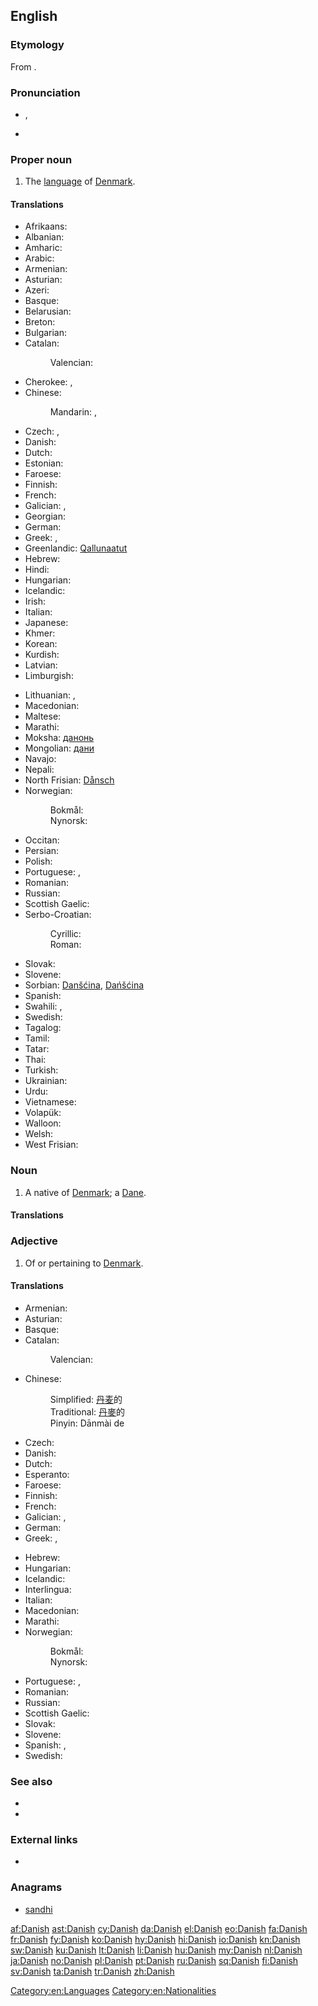 {{also|danish}}
==English==
{{interwiktionary|code=da}}
===Etymology===
From {{etyl|ang}} {{term|Denisc||people of Denmark|lang=ang}}.

===Pronunciation===
* {{IPA|/ˈdeɪnɪʃ/}}, {{X-SAMPA|/"deInIS/}}
* {{audio|en-uk-Danish.ogg|Audio (UK)}}

===Proper noun===
{{wikipedia}}
{{en-proper noun}}

# The [[language]] of [[Denmark]].

====Translations====
{{trans-top|language}}
* Afrikaans: {{t+|af|Deens}}
* Albanian: {{t-|sq|Danisht}}
* Amharic: {{t-|am|ዴኒሽ}}
* Arabic: {{t-|ar|دانماركية|f|tr=danmarkíyya}}
* Armenian: {{t+|hy|դանիերեն|tr=danieren}}
* Asturian: {{t+|ast|danés|m}}
* Azeri: {{t-|az|Данимарка}}
* Basque: {{t+|eu|daniera}}
* Belarusian: {{t-|be|дацкая}}
* Breton: {{t-|br|Daneg}}
* Bulgarian: {{t-|bg|датски}}
* Catalan: {{t+|ca|danès|m}}
*: Valencian: {{t-|ca|danés|m}}
* Cherokee: {{t-|chr|ᏓᏂᏍ}}, {{t-|chr|ᏕᏂᏏ|tr=Denisi|sc=Cher}}
* Chinese:
*: Mandarin: {{t-|cmn|丹麥語|sc=Hani}}, {{t-|cmn|丹麦语|tr=Dānmàiyǔ|sc=Hani}}
* Czech: {{t+|cs|dánština|f}}, {{t-|cs|dánský jazyk|m}}
* Danish: {{t+|da|dansk}}
* Dutch: {{t+|nl|Deens}}
* Estonian: {{t-|et|taani}}
* Faroese: {{t+|fo|danskt|n}}
* Finnish: {{t+|fi|tanska}}
* French: {{t+|fr|danois|m}}
* Galician: {{t+|gl|dinamarqués|m}}, {{t+|gl|danés|m}}
* Georgian: {{t-|ka|დანიური|tr=daniuri}}
* German: {{t+|de|Dänisch|n}}
* Greek: {{t+|el|δανέζικα|n|p|tr=danézika}}, {{t+|el|δανικά|n|p|tr=daniká}}
* Greenlandic: [[Qallunaatut]]
* Hebrew: {{t-|he|דנית|tr=denít|f}}
* Hindi: {{t-|hi|डेनिश}}
* Hungarian: {{t+|hu|dán}}
* Icelandic: {{t+|is|danska|f}}
* Irish: {{t-|ga|Danmhairgis}}
* Italian: {{t+|it|danese|m}}
* Japanese: {{t+|ja|デンマーク語|tr=Denmākugo}}
* Khmer: {{t-|km|ដាណឺម៉ាក|sc=Khmr}}
* Korean: {{t+|ko|덴마크어|tr=Denmakeu-eo}}
* Kurdish: {{t-|ku|Danîmarkî}}
* Latvian: {{t-|lv|Dāņu}}
* Limburgish: {{t+|li|Dieënsj|n}}
{{trans-mid}}
* Lithuanian: {{t-|lt|Danų}}, {{t-|lt|Daniškai}}
* Macedonian: {{t-|mk|дански|m|tr=dánski}}
* Maltese: {{t-|mt|daniż}}
* Marathi: {{t-|mr|डेनिश|f|tr=ḍeniśa|sc=Deva}}
* Moksha: [[данонь]]
* Mongolian: [[дани]]
* Navajo: {{tø|nv|Déinish Dineʼé bizaad}}
* Nepali: {{t-|ne|ड्यानिश}}
* North Frisian: [[Dånsch]]
* Norwegian:
*: Bokmål: {{t+|nb|dansk|m}}
*: Nynorsk: {{t+|nn|dansk|m}}
* Occitan: {{t-|oc|danès|m}}
* Persian: {{t+|fa|دانمارکی|tr=danmarki}}
* Polish: {{t+|pl|duński}}
* Portuguese: {{t+|pt|dinamarquês|m}}, {{t-|pt|danês|m}}
* Romanian: {{t+|ro|daneză|f}}
* Russian: {{t+|ru|датский|tr=dátskij}}
* Scottish Gaelic: {{t-|gd|Danmhairgis|f}}
* Serbo-Croatian:
*: Cyrillic: {{t-|sh|дански|m}}
*: Roman: {{t-|sh|danski|m}}
* Slovak: {{t+|sk|dánčina|f}}
* Slovene: {{t+|sl|danščina|alt=dánščina|f}}
* Sorbian: [[Danšćina]], [[Dańšćina]]
* Spanish: {{t+|es|danés|m}}
* Swahili: {{t-|sw|Kideni}}, {{t-|sw|Kidenmaki}}
* Swedish: {{t+|sv|danska}}
* Tagalog: {{t-|tl|Denish}}
* Tamil: {{t-|ta|டேனிஷ்}}
* Tatar: {{t-|tt|дания}}
* Thai: {{t-|th|ภาษาเดนมาร์ก|tr=paasăa denmâak}}
* Turkish: {{t+|tr|Danca}}
* Ukrainian: {{t-|uk|датський}}
* Urdu: {{t-|ur|ڈينش}}
* Vietnamese: {{t-|vi|tiếng Đan-mạch}}
* Volapük: {{t+|vo|Danänapük}}
* Walloon: {{t+|wa|daenwès}}
* Welsh: {{t+|cy|Daneg}}
* West Frisian: {{t+|fy|Deensk}}
{{trans-bottom}}

===Noun===
{{en-noun|-}}

# A native of [[Denmark]]; a [[Dane]].

====Translations====
{{trans-see|native of Denmark|Dane}}

===Adjective===
{{en-adj|-}}

# Of or pertaining to [[Denmark]].

====Translations====
{{trans-top|of Denmark}}
* Armenian: {{t+|hy|դանիական|tr=daniakan}}
* Asturian: {{t+|ast|danés}}
* Basque: {{t-|eu|daniar}}
* Catalan: {{t+|ca|danès}}
*: Valencian: {{t-|ca|danés}}
* Chinese:
*: Simplified: [[丹麦]]的
*: Traditional: [[丹麥]]的
*: Pinyin: Dānmài de
* Czech: {{t+|cs|dánský}}
* Danish: {{t+|da|dansk}}
* Dutch: {{t+|nl|Deens}}
* Esperanto: {{t+|eo|dana}}
* Faroese: {{t-|fo|danskur}}
* Finnish: {{t+|fi|tanskalainen}}
* French: {{t+|fr|danois|m}}
* Galician: {{t+|gl|dinamarqués}}, {{t+|gl|danés}}
* German: {{t+|de|dänisch}}
* Greek: {{t+|el|δανέζικος|m|s|tr=danézikos}}, {{t+|el|δανικός|m|s|tr=danikós}}
{{trans-mid}}
* Hebrew: {{t-|he|דני|tr=deni}}
* Hungarian: {{t+|hu|dán}}
* Icelandic: {{t+|is|danskur}}
* Interlingua: {{t-|ia|danese}}
* Italian: {{t+|it|danese}}
* Macedonian: {{t-|mk|дански|tr=dánski}}
* Marathi: {{t-|mr|डेनिश|tr=ḍeniśa|sc=Deva}}
* Norwegian:
*: Bokmål: {{t+|nb|dansk}}
*: Nynorsk: {{t+|nn|dansk}}
* Portuguese: {{t+|pt|dinamarquês}}, {{t-|pt|danês}}
* Romanian: {{t-|ro|danez}}
* Russian: {{t+|ru|датский|tr=datskij}}
* Scottish Gaelic: {{t-|gd|Danmhairgeach}}
* Slovak: {{t+|sk|dánsky}}
* Slovene: {{t+|sl|danski|alt=dánski}}
* Spanish: {{t+|es|danés}}, {{t+|es|dinamarqués}}
* Swedish: {{t+|sv|dansk}}
{{trans-bottom}}

===See also===
* {{langcat}}
* {{langlist}}

===External links===
* {{ISO 639|link=Ethnologue|1code=da|code=dan}}

===Anagrams===
* [[sandhi#English|sandhi]]

[[Category:en:Languages]]
[[Category:en:Nationalities]]

[[af:Danish]]
[[ast:Danish]]
[[cy:Danish]]
[[da:Danish]]
[[el:Danish]]
[[eo:Danish]]
[[fa:Danish]]
[[fr:Danish]]
[[fy:Danish]]
[[ko:Danish]]
[[hy:Danish]]
[[hi:Danish]]
[[io:Danish]]
[[kn:Danish]]
[[sw:Danish]]
[[ku:Danish]]
[[lt:Danish]]
[[li:Danish]]
[[hu:Danish]]
[[my:Danish]]
[[nl:Danish]]
[[ja:Danish]]
[[no:Danish]]
[[pl:Danish]]
[[pt:Danish]]
[[ru:Danish]]
[[sq:Danish]]
[[fi:Danish]]
[[sv:Danish]]
[[ta:Danish]]
[[tr:Danish]]
[[zh:Danish]]